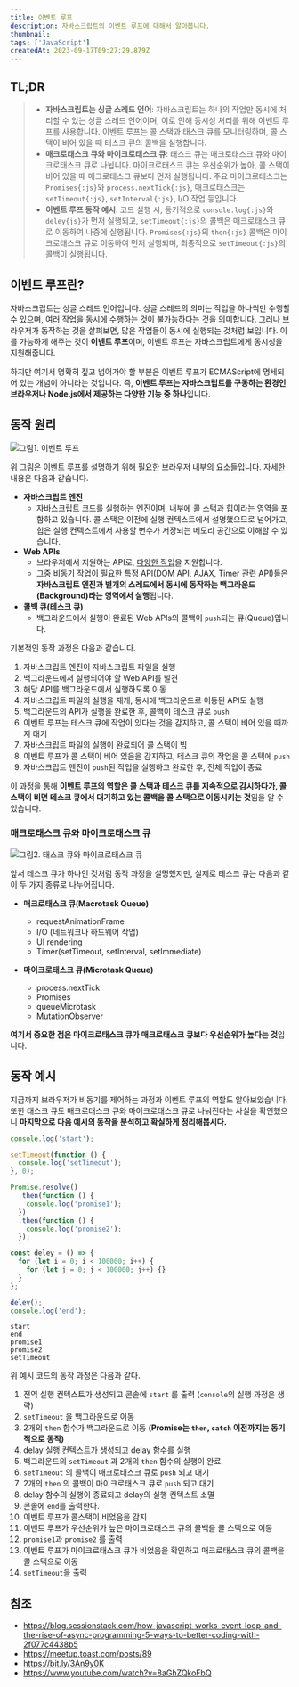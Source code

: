 ```yaml
---
title: 이벤트 루프
description: 자바스크립트의 이벤트 루프에 대해서 알아봅니다.
thumbnail:
tags: ['JavaScript']
createdAt: 2023-09-17T09:27:29.879Z
---
```


## TL;DR

<Blockquote type="info">

- **자바스크립트는 싱글 스레드 언어**: 자바스크립트는 하나의 작업만 동시에 처리할 수 있는 싱글 스레드 언어이며, 이로 인해 동시성 처리를 위해 이벤트 루프를 사용합니다. 이벤트 루프는 콜 스택과 태스크 큐를 모니터링하며, 콜 스택이 비어 있을 때 태스크 큐의 콜백을 실행합니다.
- **매크로태스크 큐와 마이크로태스크 큐**: 태스크 큐는 매크로태스크 큐와 마이크로태스크 큐로 나뉩니다. 마이크로태스크 큐는 우선순위가 높아, 콜 스택이 비어 있을 때 매크로태스크 큐보다 먼저 실행됩니다. 주요 마이크로태스크는 `Promises{:js}`와 `process.nextTick{:js}`, 매크로태스크는 `setTimeout{:js}`, `setInterval{:js}`, I/O 작업 등입니다.
- **이벤트 루프 동작 예시**: 코드 실행 시, 동기적으로 `console.log{:js}`와 `deley{js}`가 먼저 실행되고, `setTimeout{:js}`의 콜백은 매크로태스크 큐로 이동하여 나중에 실행됩니다. `Promises{:js}`의 `then{:js}` 콜백은 마이크로태스크 큐로 이동하여 먼저 실행되며, 최종적으로 `setTimeout{:js}`의 콜백이 실행됩니다.

</Blockquote>

## 이벤트 루프란?

자바스크립트는 싱글 스레드 언어입니다. 싱글 스레드의 의미는 작업을 하나씩만 수행할 수 있으며, 여러 작업을 동시에 수행하는 것이 불가능하다는 것을 의미합니다. 그러나 브라우저가 동작하는 것을 살펴보면, 많은 작업들이 동시에 실행되는 것처럼 보입니다. 이를 가능하게 해주는 것이 **이벤트 루프**이며, 이벤트 루프는 자바스크립트에게 동시성을 지원해줍니다.

하지만 여기서 명확히 짚고 넘어가야 할 부분은 이벤트 루프가 ECMAScript에 명세되어 있는 개념이 아니라는 것입니다. 즉, **이벤트 루프는 자바스크립트를 구동하는 환경인 브라우저나 Node.js에서 제공하는 다양한 기능 중 하나**입니다.

## 동작 원리

![그림1. 이벤트 루프](/assets/contents/js-event-loop/1.png)

위 그림은 이벤트 루프를 설명하기 위해 필요한 브라우저 내부의 요소들입니다. 자세한 내용은 다음과 같습니다.

- **자바스크립트 엔진**
  - 자바스크립트 코드를 실행하는 엔진이며, 내부에 콜 스택과 힙이라는 영역을 포함하고 있습니다. 콜 스택은 이전에 실행 컨텍스트에서 설명했으므로 넘어가고, 힙은 실행 컨텍스트에서 사용할 변수가 저장되는 메모리 공간으로 이해할 수 있습니다.
- **Web APIs**
  - 브라우저에서 지원하는 API로, [다양한 작업](https://developer.mozilla.org/en-US/docs/Web/API)을 지원합니다.
  - 그중 비동기 작업이 필요한 특정 API(DOM API, AJAX, Timer 관련 API)들은 **자바스크립트 엔진과 별개의 스레드에서 동시에 동작하는 백그라운드(Background)라는 영역에서 실행**됩니다.
- **콜백 큐(테스크 큐)**
  - 백그라운드에서 실행이 완료된 Web APIs의 콜백이 `push`되는 큐(Queue)입니다.

기본적인 동작 과정은 다음과 같습니다.

1. 자바스크립트 엔진이 자바스크립트 파일을 실행
2. 백그라운드에서 실행되어야 할 Web API를 발견
3. 해당 API를 백그라운드에서 실행하도록 이동
4. 자바스크립트 파일의 실행을 재개, 동시에 백그라운드로 이동된 API도 실행
5. 백그라운드의 API가 실행을 완료한 후, 콜백이 테스크 큐로 `push`
6. 이벤트 루프는 테스크 큐에 작업이 있다는 것을 감지하고, 콜 스택이 비어 있을 때까지 대기
7. 자바스크립트 파일의 실행이 완료되어 콜 스택이 빔
8. 이벤트 루프가 콜 스택이 비어 있음을 감지하고, 테스크 큐의 작업을 콜 스택에 `push`
9. 자바스크립트 엔진이 `push`된 작업을 실행하고 완료한 후, 전체 작업이 종료

이 과정을 통해 **이벤트 루프의 역할은 콜 스택과 테스크 큐를 지속적으로 감시하다가, 콜 스택이 비면 테스크 큐에서 대기하고 있는 콜백을 콜 스택으로 이동시키는 것**임을 알 수 있습니다.

### 매크로태스크 큐와 마이크로태스크 큐

![그림2. 태스크 큐와 마이크로태스크 큐](/assets/contents/js-event-loop/2.gif)

앞서 테스크 큐가 하나인 것처럼 동작 과정을 설명했지만, 실제로 테스크 큐는 다음과 같이 두 가지 종류로 나누어집니다.

- **매크로태스크 큐(Macrotask Queue)**

  - requestAnimationFrame
  - I/O (네트워크나 하드웨어 작업)
  - UI rendering
  - Timer(setTimeout, setInterval, setImmediate)

- **마이크로태스크 큐(Microtask Queue)**
  - process.nextTick
  - Promises
  - queueMicrotask
  - MutationObserver

**여기서 중요한 점은 마이크로태스크 큐가 매크로태스크 큐보다 우선순위가 높다는 것**입니다.

## 동작 예시

지금까지 브라우저가 비동기를 제어하는 과정과 이벤트 루프의 역할도 알아보았습니다. 또한 태스크 큐도 매크로태스크 큐와 마이크로태스크 큐로 나눠진다는 사실을 확인했으니 **마지막으로 다음 예시의 동작을 분석하고 확실하게 정리해봅시다.**

```js
console.log('start');

setTimeout(function () {
  console.log('setTimeout');
}, 0);

Promise.resolve()
  .then(function () {
    console.log('promise1');
  })
  .then(function () {
    console.log('promise2');
  });

const deley = () => {
  for (let i = 0; i < 100000; i++) {
    for (let j = 0; j < 100000; j++) {}
  }
};

deley();
console.log('end');
```

```
start
end
promise1
promise2
setTimeout
```

위 예시 코드의 동작 과정은 다음과 같다.

1. 전역 실행 컨텍스트가 생성되고 콘솔에 `start` 를 출력 (`console`의 실행 과정은 생략)
2. `setTimeout` 을 백그라운드로 이동
3. 2개의 `then` 함수가 백그라운드로 이동 **(Promise는 `then`, `catch` 이전까지는 동기적으로 동작)**
4. delay 실행 컨텍스트가 생성되고 delay 함수를 실행
5. 백그라운드의 `setTimeout` 과 2개의 `then` 함수의 실행이 완료
6. `setTimeout` 의 콜백이 매크로태스크 큐로 `push` 되고 대기
7. 2개의 `then` 의 콜백이 마이크로태스크 큐로 `push` 되고 대기
8. delay 함수의 실행이 종료되고 delay의 실행 컨텍스트 소멸
9. 콘솔에 `end`를 출력한다.
10. 이벤트 루프가 콜스택이 비었음을 감지
11. 이벤트 루프가 우선순위가 높은 마이크로태스크 큐의 콜백을 콜 스택으로 이동
12. `promise1`과 `promise2` 를 출력
13. 이벤트 루프가 마이크로태스크 큐가 비었음을 확인하고 매크로태스크 큐의 콜백을 콜 스택으로 이동
14. `setTimeout`을 출력

## 참조

- https://blog.sessionstack.com/how-javascript-works-event-loop-and-the-rise-of-async-programming-5-ways-to-better-coding-with-2f077c4438b5
- https://meetup.toast.com/posts/89
- https://bit.ly/3An9y0K
- https://www.youtube.com/watch?v=8aGhZQkoFbQ
